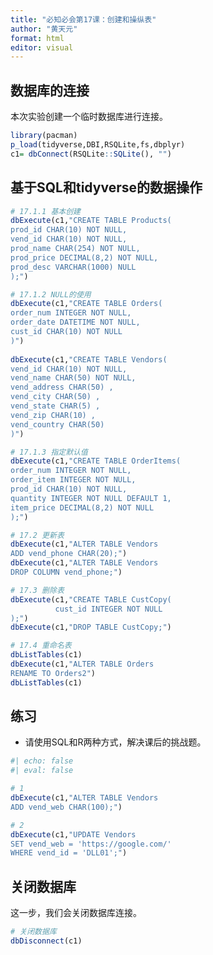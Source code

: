 ---
title: "必知必会第17课：创建和操纵表"
author: "黄天元"
format: html
editor: visual
---

## 数据库的连接
本次实验创建一个临时数据库进行连接。
```{r}
library(pacman)
p_load(tidyverse,DBI,RSQLite,fs,dbplyr)
c1= dbConnect(RSQLite::SQLite(), "")
```

## 基于SQL和tidyverse的数据操作

```{r}
# 17.1.1 基本创建
dbExecute(c1,"CREATE TABLE Products(
prod_id CHAR(10) NOT NULL,
vend_id CHAR(10) NOT NULL,
prod_name CHAR(254) NOT NULL,
prod_price DECIMAL(8,2) NOT NULL,
prod_desc VARCHAR(1000) NULL
);")

# 17.1.2 NULL的使用
dbExecute(c1,"CREATE TABLE Orders(
order_num INTEGER NOT NULL,
order_date DATETIME NOT NULL,
cust_id CHAR(10) NOT NULL
)")  
 
dbExecute(c1,"CREATE TABLE Vendors(
vend_id CHAR(10) NOT NULL,
vend_name CHAR(50) NOT NULL,
vend_address CHAR(50) ,
vend_city CHAR(50) ,
vend_state CHAR(5) ,
vend_zip CHAR(10) ,
vend_country CHAR(50)
)")  

# 17.1.3 指定默认值
dbExecute(c1,"CREATE TABLE OrderItems(
order_num INTEGER NOT NULL,
order_item INTEGER NOT NULL,
prod_id CHAR(10) NOT NULL,
quantity INTEGER NOT NULL DEFAULT 1,
item_price DECIMAL(8,2) NOT NULL
);")  

# 17.2 更新表
dbExecute(c1,"ALTER TABLE Vendors
ADD vend_phone CHAR(20);")  
dbExecute(c1,"ALTER TABLE Vendors
DROP COLUMN vend_phone;") 

# 17.3 删除表
dbExecute(c1,"CREATE TABLE CustCopy(
          cust_id INTEGER NOT NULL
);")
dbExecute(c1,"DROP TABLE CustCopy;") 

# 17.4 重命名表
dbListTables(c1)
dbExecute(c1,"ALTER TABLE Orders
RENAME TO Orders2") 
dbListTables(c1)

```


## 练习

-   请使用SQL和R两种方式，解决课后的挑战题。

```{r}
#| echo: false
#| eval: false 

# 1
dbExecute(c1,"ALTER TABLE Vendors
ADD vend_web CHAR(100);")

# 2
dbExecute(c1,"UPDATE Vendors
SET vend_web = 'https://google.com/'
WHERE vend_id = 'DLL01';")
```


## 关闭数据库
这一步，我们会关闭数据库连接。
```{r}
# 关闭数据库
dbDisconnect(c1)
```

